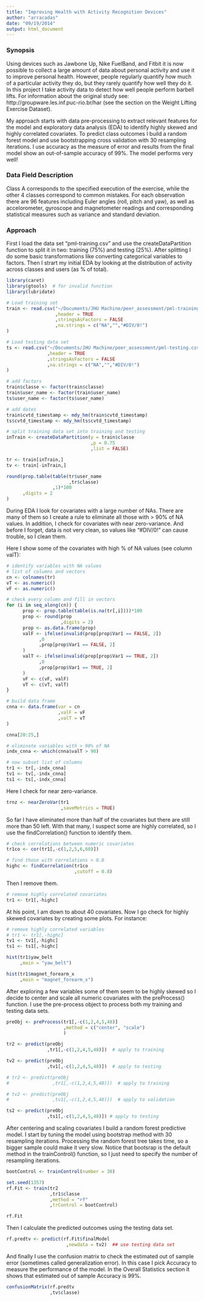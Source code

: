 ```yaml
---
title: "Improving Health with Activity Recognition Devices"
author: "arracadas"
date: "09/19/2014"
output: html_document
---
```


### Synopsis
Using devices such as Jawbone Up, Nike FuelBand, and Fitbit it is now possible to collect a large amount of data about personal activity and use it to improve personal health.  However, people regularly quantify how much of a particular activity they do, but they rarely quantify how well they do it.  In this project I take activity data to detect how well people perform barbell lifts. For information about the original study see: http://groupware.les.inf.puc-rio.br/har (see the section on the Weight Lifting Exercise Dataset). 

My approach starts with data pre-processing to extract relevant features for the model and exploratory data analysis (EDA) to identify highly skewed and highly correlated covariates. To predict class outcomes I build a random forest model and use bootstrapping cross validation with 30 resampling iterations.  I use accuracy as the measure of error and results from the final model show an out-of-sample accuracy of 99%. The model performs very well!

### Data Field Description
Class A corresponds to the specified execution of the exercise, while the other 4 classes correspond to common mistakes.  For each observation there are 96 features including Euler angles (roll, pitch and yaw), as well as accelorometer, gyroscope and magnetometer readings and corresponding statistical measures such as variance and standard deviation.

### Approach
First I load the data set "pml-training.csv" and use the createDataPartition function to split it in two: training (75%) and testing (25%). After splitting I do some basic transformations like converting categorical variables to factors.  Then I strart my initial EDA by looking at the distribution of activity across classes and users (as % of total).


```r
library(caret)
library(gtools)  # for invalid function
library(lubridate)

# Load training set
train <- read.csv("~/Documents/JHU Machine/peer_assessment/pml-training.csv"
                  ,header = TRUE
                  ,stringsAsFactors = FALSE
                  ,na.strings = c("NA","","#DIV/0!")
)

# Load testing data set
ts <- read.csv("~/Documents/JHU Machine/peer_assessment/pml-testing.csv"
               ,header = TRUE
               ,stringsAsFactors = FALSE
               ,na.strings = c("NA","","#DIV/0!")
)
```

```r
# add factors
train$classe <- factor(train$classe)
train$user_name <- factor(train$user_name) 
ts$user_name <- factor(ts$user_name)

# add dates
train$cvtd_timestamp <- mdy_hm(train$cvtd_timestamp)
ts$cvtd_timestamp <- mdy_hm(ts$cvtd_timestamp)

```

```r
# split training data set into training and testing
inTrain <- createDataPartition(y = train$classe
                               ,p = 0.75
                               ,list = FALSE)

tr <- train[inTrain,]
tv <- train[-inTrain,]
```


```r
round(prop.table(table(tr$user_name
                       ,tr$classe)
                 ,1)*100
      ,digits = 2
)
```


During EDA I look for covariates with a large number of NAs.  There are many of them so I create a rule to eliminate all those with > 90% of NA values.  In addition, I check for covariates with near zero-variance.  And before I forget, data is not very clean, so values like "#DIV/0!" can cause trouble, so I clean them.  

Here I show some of the covariates with high % of NA values (see column valT):


```r
# identify variables with NA values
# list of columns and vectors
cn <- colnames(tr)
vT <- as.numeric()
vF <- as.numeric()

# check every column and fill in vectors
for (i in seq_along(cn)) {
      prop <- prop.table(table(is.na(tr[,i])))*100
      prop <- round(prop
                    ,digits = 2)
      prop <- as.data.frame(prop)
      valF <- ifelse(invalid(prop[prop$Var1 == FALSE, 2])
            ,0
            ,prop[prop$Var1 == FALSE, 2]
      )
      valT <- ifelse(invalid(prop[prop$Var1 == TRUE, 2])
            ,0
            ,prop[prop$Var1 == TRUE, 2]
      )
      vF <- c(vF, valF)
      vT <- c(vT, valT)
}

# build data frame
cnna <- data.frame(var = cn
                   ,valF = vF
                   ,valT = vT
)

```

```r
cnna[20:25,]
```

```r
# eliminate variables with > 90% of NA
indx_cnna <- which(cnna$valT > 90)

# now subset list of columns
tr1 <- tr[,-indx_cnna]
tv1 <- tv[,-indx_cnna]
ts1 <- ts[,-indx_cnna]
```


Here I check for near zero-variance. 


```r
trnz <- nearZeroVar(tr1
                    ,saveMetrics = TRUE)
```


So far I have eliminated more than half of the covariates but there are still more than 50 left.  With that many, I suspect some are highly correlated, so I use the findCorrelation() function to identify them.


```r
# check correlations between numeric covariates
tr1co <- cor(tr1[,-c(1,2,5,6,60)])

# find those with correlations > 0.8
highc <- findCorrelation(tr1co
                         ,cutoff = 0.8)
```


Then I remove them.


```r
# remove highly correlated covariates
tr1 <- tr1[,-highc]
```


At his point, I am down to about 40 covariates.  Now I go check for highly skewed covariates by creating some plots. For instance:


```r
# remove highly correlated variables
# tr1 <- tr1[,-highc]
tv1 <- tv1[,-highc]
ts1 <- ts1[,-highc]
```


```r
hist(tr1$yaw_belt
     ,main = "yaw_belt")
```

```r
hist(tr1$magnet_forearm_x 
     ,main = "magnet_forearm_x")
```


After exploring a few variables some of them seem to be highly skewed so I decide to center and scale all numeric covariates with the preProcess() function.  I use the pre-process object to process both my training and testing data sets.


```r
preObj <- preProcess(tr1[,-c(1,2,4,5,48)]
                     ,method = c("center", "scale")
                     )

tr2 <- predict(preObj 
               ,tr1[,-c(1,2,4,5,48)])  # apply to training

tv2 <- predict(preObj
               ,tv1[,-c(1,2,4,5,48)])  # apply to testing
```

```r
# tr2 <- predict(preObj 
#                ,tr1[,-c(1,2,4,5,48)])  # apply to training

# tv2 <- predict(preObj
#                ,tv1[,-c(1,2,4,5,48)])  # apply to validation

ts2 <- predict(preObj 
               ,ts1[,-c(1,2,4,5,48)]) # apply to testing
```


After centering and scaling covariates I build a random forest predictive model.  I start by tuning the model using bootstrap method with 30 resampling iterations. Processing the random forest tree takes time, so a bigger sample could make it very slow.  Notice that bootsrap is the default method in the trainControl() function, so I just need to specify the number of resampling iterations.


```r
bootControl <- trainControl(number = 30)

set.seed(1357)
rf.Fit <- train(tr2
                ,tr1$classe
                ,method = "rf"
                ,trControl = bootControl)

rf.Fit
```


Then I calculate the predicted outcomes using the testing data set.


```r
rf.predtv <- predict(rf.Fit$finalModel
                      ,newdata = tv2)  ## use testing data set
```


And finally I use the confusion matrix to check the estimated out of sample error (sometimes called generalization error).  In this case I pick Accuracy to measure the performance of the model.  In the Overall Statistics section it shows that estimated out of sample Accuracy is 99%.


```r
confusionMatrix(rf.predtv
                ,tv$classe)
```


